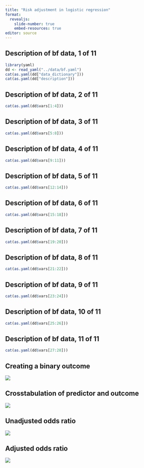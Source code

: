```yaml
---
title: "Risk adjustment in logistic regression"
format: 
  revealjs:
    slide-number: true
    embed-resources: true
editor: source
---
```


## Description of bf data, 1 of 11

```r
library(yaml)
dd <- read_yaml("../data/bf.yaml")
cat(as.yaml(dd["data_dictionary"]))
cat(as.yaml(dd["description"]))
```

## Description of bf data, 2 of 11

```r
cat(as.yaml(dd$vars[1:4]))
```

## Description of bf data, 3 of 11

```r
cat(as.yaml(dd$vars[5:8]))
```

## Description of bf data, 4 of 11

```r
cat(as.yaml(dd$vars[9:11]))
```

## Description of bf data, 5 of 11

```r
cat(as.yaml(dd$vars[12:14]))
```

## Description of bf data, 6 of 11

```r
cat(as.yaml(dd$vars[15:18]))
```

## Description of bf data, 7 of 11

```r
cat(as.yaml(dd$vars[19:20]))
```

## Description of bf data, 8 of 11

```r
cat(as.yaml(dd$vars[21:22]))
```

## Description of bf data, 9 of 11

```r
cat(as.yaml(dd$vars[23:24]))
```

## Description of bf data, 10 of 11

```r
cat(as.yaml(dd$vars[25:26]))
```

## Description of bf data, 11 of 11

```r
cat(as.yaml(dd$vars[27:28]))
```

## Creating a binary outcome

![](images/risk-02.png)

## Crosstabulation of predictor and outcome

![](images/risk-03.png)

## Unadjusted odds ratio

![](images/risk-04.png)

## Adjusted odds ratio

![](images/risk-05.png)